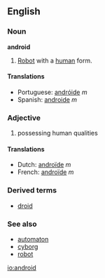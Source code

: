 ==English==
===Noun===
'''android'''

#[[Robot]] with a [[human]] form.

====Translations====
{{top}}
{{mid}}
*Portuguese: [[andróide]] ''m''
*Spanish: [[androide]] ''m''
{{bottom}}

===Adjective===

# possessing human qualities

====Translations====
{{top}}
*Dutch: [[androïde]] ''m''
*French: [[androïde]] ''m''
{{mid}}
{{bottom}}

===Derived terms===
*[[droid]]

===See also===
*[[automaton]]
*[[cyborg]]
*[[robot]]

[[io:android]]